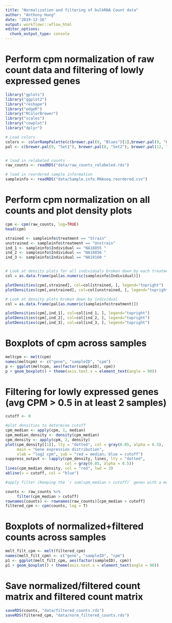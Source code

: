 ```yaml
---
title: "Normalization and filtering of bulkRNA Count data"
author: "Anthony Hung"
date: "2019-12-16"
output: workflowr::wflow_html
editor_options:
  chunk_output_type: console
---
```


# Perform cpm normalization of raw count data and filtering of lowly expressed genes

```r
library("gplots")
library("ggplot2")
library("reshape")
library("edgeR")
library("RColorBrewer")
library("scales")
library("cowplot")
library("dplyr")

# Load colors 
colors <- colorRampPalette(c(brewer.pal(9, "Blues")[1],brewer.pal(9, "Blues")[9]))(100)
pal <- c(brewer.pal(9, "Set1"), brewer.pal(8, "Set2"), brewer.pal(12, "Set3"))


# load in relabeled counts
raw_counts <- readRDS("data/raw_counts_relabeled.rds")

# load in reordered sample information
sampleinfo <- readRDS("data/Sample.info.RNAseq.reordered.csv")
```

# Perform cpm normalization on all counts and plot density plots

```r
cpm <- cpm(raw_counts, log=TRUE)
head(cpm)

strained <- sampleinfo$treatment == "Strain"
unstrained <- sampleinfo$treatment == "Unstrain"
ind_1 <- sampleinfo$Individual == "NA18855 "
ind_2 <- sampleinfo$Individual == "NA18856 "
ind_3 <- sampleinfo$Individual == "NA19160 "


# Look at density plots for all individuals broken down by each treatment type
col = as.data.frame(pal[as.numeric(sampleinfo$Individual)])

plotDensities(cpm[,strained], col=col[strained, ], legend="topright")
plotDensities(cpm[,unstrained], col=col[unstrained, ], legend="topright")

# Look at density plots broken down by individual
col = as.data.frame(pal[as.numeric(sampleinfo$treatment)])

plotDensities(cpm[,ind_1], col=col[ind_1, ], legend="topright")
plotDensities(cpm[,ind_2], col=col[ind_2, ], legend="topright")
plotDensities(cpm[,ind_3], col=col[ind_3, ], legend="topright")
```

# Boxplots of cpm across samples

```r
meltcpm <- melt(cpm)
names(meltcpm) <- c("gene", "sampleID", "cpm")
p <- ggplot(meltcpm, aes(factor(sampleID), cpm)) 
p + geom_boxplot() + theme(axis.text.x = element_text(angle = 90))
```

# Filtering for lowly expressed genes (avg CPM > 0.5 in at least 2 samples)

```r
cutoff <- 0

#plot densities to determine cutoff
cpm_median <- apply(cpm, 1, median)
cpm_median_density <- density(cpm_median)
cpm_density <- apply(cpm, 2, density)
plot(cpm_density[[1]], lty = "dotted", col = gray(0.05, alpha = 0.5),
     main = "Gene expression distribution",
     xlab = "log2 cpm", sub = "red = median; blue = cutoff")
suppress_output <- lapply(cpm_density, lines, lty = "dotted",
                          col = gray(0.05, alpha = 0.5))
lines(cpm_median_density, col = "red", lwd = 3)
abline(v = cutoff, col = "blue")

#apply filter (Keeping the `r sum(cpm_median > cutoff)` genes with a median log~2~ cpm greater than `r cutoff`.)

counts <- raw_counts %>% 
     filter(cpm_median > cutoff)
rownames(counts) <- rownames(raw_counts)[cpm_median > cutoff]
filtered_cpm <- cpm(counts, log = T)
```

# Boxplots of normalized+filtered counts across samples
```r
melt_filt_cpm <- melt(filtered_cpm)
names(melt_filt_cpm) <- c("gene", "sampleID", "cpm")
p1 <- ggplot(melt_filt_cpm, aes(factor(sampleID), cpm)) 
p1 + geom_boxplot() + theme(axis.text.x = element_text(angle = 90))
```

# Save normalized/filtered count matrix and filtered count matrix

```r
saveRDS(counts, "data/filtered_counts.rds")
saveRDS(filtered_cpm, "data/norm_filtered_counts.rds")
```
